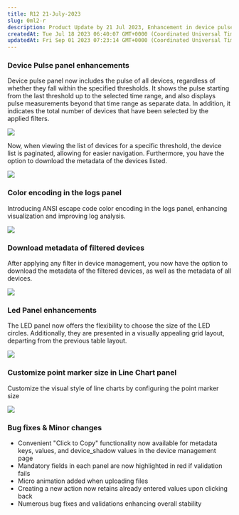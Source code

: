 ```yaml
---
title: R12 21-July-2023
slug: 0ml2-r
description: Product Update by 21 Jul 2023, Enhancement in device pulse panel, Color coding in Logs panel and other changes
createdAt: Tue Jul 18 2023 06:40:07 GMT+0000 (Coordinated Universal Time)
updatedAt: Fri Sep 01 2023 07:23:14 GMT+0000 (Coordinated Universal Time)
---
```


### **Device Pulse panel enhancements**

Device pulse panel now includes the pulse of all devices, regardless of whether they fall within the specified thresholds. It shows the pulse starting from the last threshold up to the selected time range, and also displays pulse measurements beyond that time range as separate data. In addition, it indicates the total number of devices that have been selected by the applied filters.

![](/assets/hReA5DfYXIqxBx1HrS0kX_pulse1.png)

Now, when viewing the list of devices for a specific threshold, the device list is paginated, allowing for easier navigation. Furthermore, you have the option to download the metadata of the devices listed.

![](/assets/_-au0YgMFTMSRrl_0P_XN_pulse2.png)

### **Color encoding in the logs panel**

Introducing ANSI escape code color encoding in the logs panel, enhancing visualization and improving log analysis.

![](/assets/OsglvzLRchqk_ZOSJ3FqJ_logs1.png)

### **Download metadata of filtered devices**

After applying any filter in device management, you now have the option to download the metadata of the filtered devices, as well as the metadata of all devices.

![](/assets/88GZqYYg94xPJjixT-VUV_metadatafilter.png)

### **Led Panel enhancements**

The LED panel now offers the flexibility to choose the size of the LED circles. Additionally, they are presented in a visually appealing grid layout, departing from the previous table layout.

![](/assets/6hUNX0IToddOQiq2bkiYV_led.png)

### **Customize point marker size in Line Chart panel**

Customize the visual style of line charts by configuring the point marker size

![](/assets/H_fJwxCzoJhsljz4nTBPD_screenshot-2023-07-21-at-11238-am.png)

### Bug fixes & Minor changes

- Convenient "Click to Copy" functionality now available for metadata keys, values, and device\_shadow values in the device management page
- Mandatory fields in each panel are now highlighted in red if validation fails
- Micro animation added when uploading files
- Creating a new action now retains already entered values upon clicking back
- Numerous bug fixes and validations enhancing overall stability



